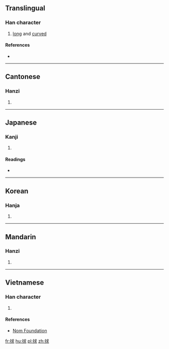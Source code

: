 ==Translingual==

===Han character===
{{Han char|rn=64|rad=手|as=07|sn=10|four=53032|canj=QIJE|ids=⿰扌求}}

# [[long]] and [[curved]]

====References====
* {{Han ref|kx=0433.030|dkj=12127|dj=0782.160|hdz=31878.020|uh=6344|ud=25412|bh=D1B5|bd=53685}}

----

==Cantonese==

===Hanzi===
{{yue-hanzi|jyut=[[gau3]], [[geoi1]], [[haau6]]|y=gau3, geui1, haau6}}

# {{defn|lang=yue|sort=手07}}

----

==Japanese==

===Kanji===
{{ja-kanji|grade=|rs=手07}}

# {{defn|lang=ja|sort=手07}}

====Readings====
* {{ja-readings|on=[[きゅう]] (kyū), [[ぐ]] (gu)|kun=[[もる]] (moru)}}

----

==Korean==

===Hanja===
{{ko-hanja|hangeul=구|eumhun=|rv=gu|mr=ku|y=kwu}}

# {{defn|lang=ko|sort=手07}}

----

==Mandarin==

===Hanzi===
{{cmn-hanzi|pin=[[jiù]] ([[jiu4]]), [[jū]] ([[ju1]])|wg=chiu<sup>4</sup>}}

# {{defn|lang=cmn|sort=手07}}

----

==Vietnamese==

===Han character===
{{vi-hantu|cứu|rs=手07}}

# {{defn|lang=vi|sort=手07}}

====References====
* [http://nomfoundation.org/common/nom_details.php?codepoint=6344 Nom Foundation]

[[fr:捄]]
[[hu:捄]]
[[pl:捄]]
[[zh:捄]]